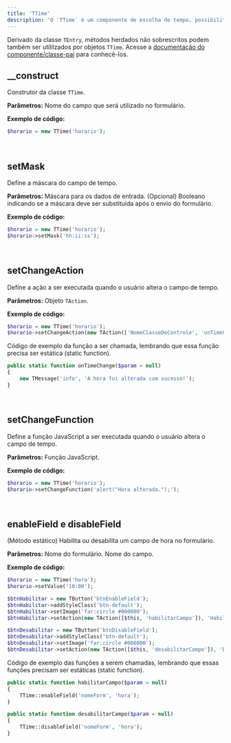 ```yaml
---
title: 'TTime'
description: 'O `TTime` é um componente de escolha de tempo, possibilitando a inserção e manipulação de horários através de uma interface amigável que integra funcionalidades de um time picker.'
---
```


Derivado da classe `TEntry`, métodos herdados não sobrescritos podem também ser utililzados por objetos `TTime`. Acesse a [documentação do componente/classe-pai](https://madbuilder.mintlify.app/entrada-de-dados/tentry) para conhecê-los.

## __construct
Construtor da classe `TTime`.

**Parâmetros:**
<ResponseField name="$name" type="mixed" required>Nome do campo que será utilizado no formulário.</ResponseField>

**Exemplo de código:**
```php
$horario = new TTime('horario');
```

<br/>

## setMask
Define a máscara do campo de tempo.

**Parâmetros:**
<ResponseField name="$mask" type="mixed" required>Máscara para os dados de entrada.</ResponseField>
<ResponseField name="$replaceOnPost" type="bool" default="false">(Opcional) Booleano indicando se a máscara deve ser substituída após o envio do formulário.</ResponseField>

**Exemplo de código:**
```php
$horario = new TTime('horario');
$horario->setMask('hh:ii:ss');
```

<br/>

## setChangeAction
Define a ação a ser executada quando o usuário altera o campo de tempo.

**Parâmetros:**
<ResponseField name="$action" type="TAction" required>Objeto `TAction`.</ResponseField>

**Exemplo de código:**
```php
$horario = new TTime('horario');
$horario->setChangeAction(new TAction(['NomeClasseDeControle', 'onTimeChange']));
```
Código de exemplo da função a ser chamada, lembrando que essa função precisa ser estática (static function).

```php
public static function onTimeChange($param = null)
{
    new TMessage('info', 'A hora foi alterada com sucesso!');
}
```

<br/>

## setChangeFunction
Define a função JavaScript a ser executada quando o usuário altera o campo de tempo.

**Parâmetros:**
<ResponseField name="$function" type="mixed" required>Função JavaScript.</ResponseField>

**Exemplo de código:**
```php
$horario = new TTime('horario');
$horario->setChangeFunction('alert("Hora alterada.");');
```

<br/>

## enableField e disableField
(Método estático) Habilita ou desabilita um campo de hora no formulário.

**Parâmetros:**
<ResponseField name="$form_name" type="mixed" required>Nome do formulário.</ResponseField>
<ResponseField name="$field" type="mixed" required>Nome do campo.</ResponseField>

**Exemplo de código:**
```php
$horario = new TTime('hora');
$horario->setValue('10:00');

$btnHabilitar = new TButton('btnEnableField');
$btnHabilitar->addStyleClass('btn-default');
$btnHabilitar->setImage('far:circle #000000');
$btnHabilitar->setAction(new TAction([$this, 'habilitarCampo']), 'Habilitar Campo de Tempo');

$btnDesabilitar = new TButton('btnDisableField');
$btnDesabilitar->addStyleClass('btn-default');
$btnDesabilitar->setImage('far:circle #000000');
$btnDesabilitar->setAction(new TAction([$this, 'desabilitarCampo']), 'Desabilitar Campo de Tempo');
```
Código de exemplo das funções a serem chamadas, lembrando que essas funções precisam ser estáticas (static function).

```php
public static function habilitarCampo($param = null)
{
    TTime::enableField('nomeForm', 'hora');
}

public static function desabilitarCampo($param = null)
{
    TTime::disableField('nomeForm', 'hora');
}
```